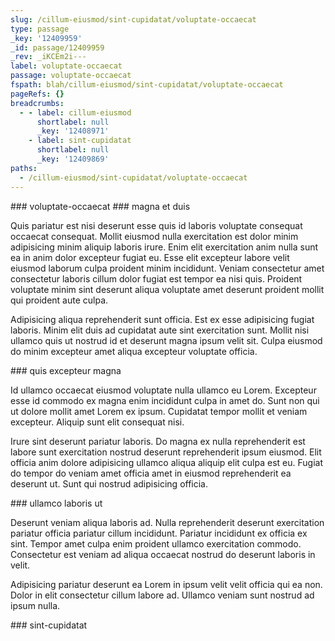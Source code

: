 ```yaml
---
slug: /cillum-eiusmod/sint-cupidatat/voluptate-occaecat
type: passage
_key: '12409959'
_id: passage/12409959
_rev: _iKCEm2i---
label: voluptate-occaecat
passage: voluptate-occaecat
fspath: blah/cillum-eiusmod/sint-cupidatat/voluptate-occaecat
pageRefs: {}
breadcrumbs:
  - - label: cillum-eiusmod
      shortlabel: null
      _key: '12408971'
    - label: sint-cupidatat
      shortlabel: null
      _key: '12409869'
paths:
  - /cillum-eiusmod/sint-cupidatat/voluptate-occaecat
---
```


<NuggetArea>
<Passage slug="/cillum-eiusmod/sint-cupidatat/voluptate-occaecat" type="passage" _key="12409959" _id="passage/12409959" _rev="_iKCEm2i---" label="voluptate-occaecat" passage="voluptate-occaecat" fspath="blah/cillum-eiusmod/sint-cupidatat/voluptate-occaecat" paths="/cillum-eiusmod/sint-cupidatat/voluptate-occaecat">
<NuggetBody>
### voluptate-occaecat

</NuggetBody>
<Breadcrumbs>
<Crumbs>
<Crumb _key="12408971" label="cillum-eiusmod" /><Crumb _key="12409869" label="sint-cupidatat" />
</Crumbs>
</Breadcrumbs>
</Passage>

<NuggetsInbound>
</NuggetsInbound>
<NuggetsOutbound>
<Nugget direction="outbound" type="nugget" _key="ea5229e4-f395-4fd5-ad4d-aae1de58f211" _id="nugget/ea5229e4-f395-4fd5-ad4d-aae1de58f211" _rev="_iKCEm2i--_" fspath="blah/cillum-eiusmod/sint-cupidatat/voluptate-occaecat/magna-et-duis.md" label="magna et duis" paths="/cillum-eiusmod/sint-cupidatat/voluptate-occaecat/magna-et-duis" slug="/cillum-eiusmod/sint-cupidatat/voluptate-occaecat/magna-et-duis">
<NuggetBody>
### magna et duis

Quis pariatur est nisi deserunt esse quis id laboris voluptate consequat occaecat consequat. Mollit eiusmod nulla exercitation est dolor minim adipisicing minim aliquip laboris irure. Enim elit exercitation anim nulla sunt ea in anim dolor excepteur fugiat eu. Esse elit excepteur labore velit eiusmod laborum culpa proident minim incididunt. Veniam consectetur amet consectetur laboris cillum dolor fugiat est tempor ea nisi quis. Proident voluptate minim sint deserunt aliqua voluptate amet deserunt proident mollit qui proident aute culpa.

Adipisicing aliqua reprehenderit sunt officia. Est ex esse adipisicing fugiat laboris. Minim elit duis ad cupidatat aute sint exercitation sunt. Mollit nisi ullamco quis ut nostrud id et deserunt magna ipsum velit sit. Culpa eiusmod do minim excepteur amet aliqua excepteur voluptate officia.

</NuggetBody>
</Nugget>

<Nugget direction="outbound" type="nugget" _key="c7e162b7-2b84-4de7-a2dc-d6e0615d57c1" _id="nugget/c7e162b7-2b84-4de7-a2dc-d6e0615d57c1" _rev="_iKCEm2i--A" fspath="blah/cillum-eiusmod/sint-cupidatat/voluptate-occaecat/quis-excepteur-magna.md" label="quis excepteur magna" paths="/cillum-eiusmod/sint-cupidatat/voluptate-occaecat/quis-excepteur-magna" slug="/cillum-eiusmod/sint-cupidatat/voluptate-occaecat/quis-excepteur-magna">
<NuggetBody>
### quis excepteur magna

Id ullamco occaecat eiusmod voluptate nulla ullamco eu Lorem. Excepteur esse id commodo ex magna enim incididunt culpa in amet do. Sunt non qui ut dolore mollit amet Lorem ex ipsum. Cupidatat tempor mollit et veniam excepteur. Aliquip sunt elit consequat nisi.

Irure sint deserunt pariatur laboris. Do magna ex nulla reprehenderit est labore sunt exercitation nostrud deserunt reprehenderit ipsum eiusmod. Elit officia anim dolore adipisicing ullamco aliqua aliquip elit culpa est eu. Fugiat do tempor do veniam amet officia amet in eiusmod reprehenderit ea deserunt ut. Sunt qui nostrud adipisicing officia.

</NuggetBody>
</Nugget>

<Nugget direction="outbound" type="nugget" _key="536d5f47-b8b9-4fba-a7a6-78fa4344b546" _id="nugget/536d5f47-b8b9-4fba-a7a6-78fa4344b546" _rev="_iKCEm2m---" fspath="blah/cillum-eiusmod/sint-cupidatat/voluptate-occaecat/ullamco-laboris-ut.md" label="ullamco laboris ut" paths="/cillum-eiusmod/sint-cupidatat/voluptate-occaecat/ullamco-laboris-ut" slug="/cillum-eiusmod/sint-cupidatat/voluptate-occaecat/ullamco-laboris-ut">
<NuggetBody>
### ullamco laboris ut

Deserunt veniam aliqua laboris ad. Nulla reprehenderit deserunt exercitation pariatur officia pariatur cillum incididunt. Pariatur incididunt ex officia ex sint. Tempor amet culpa enim proident ullamco exercitation commodo. Consectetur est veniam ad aliqua occaecat nostrud do deserunt laboris in velit.

Adipisicing pariatur deserunt ea Lorem in ipsum velit velit officia qui ea non. Dolor in elit consectetur cillum labore ad. Ullamco veniam sunt nostrud ad ipsum nulla.

</NuggetBody>
</Nugget>

</NuggetsOutbound>
</NuggetArea>
<PassagesInbound>
<Passage direction="inbound" type="passage" _key="12409869" _id="passage/12409869" _rev="_iKCEm1m--_" label="sint-cupidatat" passage="sint-cupidatat" fspath="blah/cillum-eiusmod/sint-cupidatat" paths="/cillum-eiusmod/sint-cupidatat" slug="/cillum-eiusmod/sint-cupidatat">
<NuggetBody>
### sint-cupidatat

</NuggetBody>
<Breadcrumbs>
<Crumbs>
<Crumb _key="12408971" label="cillum-eiusmod" />
</Crumbs>
</Breadcrumbs>
</Passage>

</PassagesInbound>
<PassagesOutbound>
</PassagesOutbound>